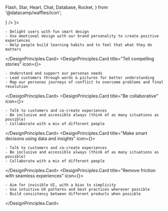   Flash,
  Star,
  Heart,
  Chat,
  Database,
  Rocket,
} from '@datacamp/waffles/icon';


<Layout title="Design Principles" description="The vision of how to create and enhance DataCamp digital products, which our users enjoy when improving their data skills.">

<DesignPrinciples>
  <DesignPrinciples.Card isExpended title="Create a frictionless data journey to reward, inspire and delight our customers." icon={<Flash size="xlarge" />} />
  <DesignPrinciples.Card title="Reward, inspire & delight customers" icon={<Star size="xlarge" />}>

    - Delight users with fun smart design
    - Use emotional design with our brand personality to create positive experiences
    - Help people build learning habits and to feel that what they do matters

  </DesignPrinciples.Card>
  <DesignPrinciples.Card title="Tell compelling stories" icon={<Heart size="xlarge" />}>

    - Understand and support our personas needs
    - Lead customers through words & pictures for better understanding
    - Map our personas journeys of conflict to overcome problems and final resolution

  </DesignPrinciples.Card>
  <DesignPrinciples.Card title="Be collaborative" icon={<Chat size="xlarge" />}>

    - Talk to customers and co-create experiences
    - Be inclusive and accessible always (think of as many situations as possible)
    - Collaborate with a mix of different people

  </DesignPrinciples.Card>
  <DesignPrinciples.Card title="Make smart decisons using data and insights" icon={<Database size="xlarge" />}>

    - Talk to customers and co-create experiences
    - Be inclusive and accessible always (think of as many situations as possible)
    - Collaborate with a mix of different people

  </DesignPrinciples.Card>
  <DesignPrinciples.Card title="Remove friction with seamless experiences" icon={<Rocket size="xlarge" />}>

    - Aim for invisible UI, with a bias to simplicity
    - Use intuitive UX patterns and best practices wherever possible
    - Build consistency between different products when possible

  </DesignPrinciples.Card>
</DesignPrinciples>

</Layout>
